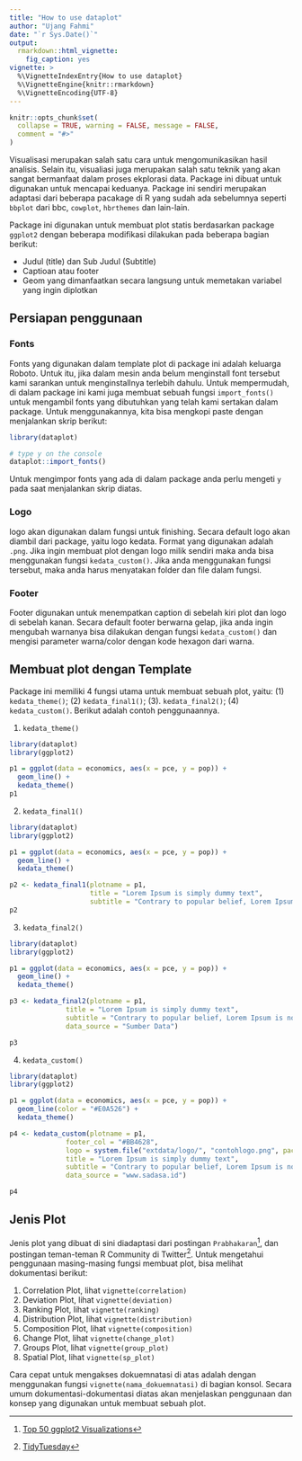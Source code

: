```yaml
---
title: "How to use dataplot"
author: "Ujang Fahmi"
date: "`r Sys.Date()`"
output: 
  rmarkdown::html_vignette:
    fig_caption: yes
vignette: >
  %\VignetteIndexEntry{How to use dataplot}
  %\VignetteEngine{knitr::rmarkdown}
  %\VignetteEncoding{UTF-8}
---
```


```r
knitr::opts_chunk$set(
  collapse = TRUE, warning = FALSE, message = FALSE,
  comment = "#>"
)
```

Visualisasi merupakan salah satu cara untuk mengomunikasikan hasil analisis. Selain itu, visualiasi juga merupakan salah satu teknik yang akan sangat bermanfaat dalam proses ekplorasi data. Package ini dibuat untuk digunakan untuk mencapai keduanya. Package ini sendiri merupakan adaptasi dari beberapa pacakage di R yang sudah ada sebelumnya seperti `bbplot` dari bbc, `cowplot`, `hbrthemes` dan lain-lain. 

Package ini digunakan untuk membuat plot statis berdasarkan package `ggplot2` dengan beberapa modifikasi dilakukan pada beberapa bagian berikut:

- Judul (title) dan Sub Judul (Subtitle)
- Captioan atau footer
- Geom yang dimanfaatkan secara langsung untuk memetakan variabel yang ingin diplotkan

## Persiapan penggunaan
### Fonts

Fonts yang digunakan dalam template plot di package ini adalah keluarga Roboto. Untuk itu, jika dalam mesin anda belum menginstall font tersebut kami sarankan untuk menginstallnya terlebih dahulu. Untuk mempermudah, di dalam package ini kami juga membuat sebuah fungsi `import_fonts()` untuk mengambil fonts yang dibutuhkan yang telah kami sertakan dalam package. Untuk menggunakannya, kita bisa mengkopi paste dengan menjalankan skrip berikut: 

```r
library(dataplot)

# type y on the console
dataplot::import_fonts()
```

Untuk mengimpor fonts yang ada di dalam package anda perlu mengeti `y` pada saat menjalankan skrip diatas. 

### Logo

logo akan digunakan dalam fungsi untuk finishing. Secara default logo akan diambil dari package, yaitu logo kedata. Format yang digunakan adalah `.png`. Jika ingin membuat plot dengan logo milik sendiri maka anda bisa menggunakan fungsi `kedata_custom()`. Jika anda menggunakan fungsi tersebut, maka anda harus menyatakan folder dan file dalam fungsi. 

### Footer

Footer digunakan untuk menempatkan caption di sebelah kiri plot dan logo di sebelah kanan. Secara default footer berwarna gelap, jika anda ingin mengubah warnanya bisa dilakukan dengan fungsi `kedata_custom()` dan mengisi parameter warna/color dengan kode hexagon dari warna. 

## Membuat plot dengan Template

Package ini memiliki 4 fungsi utama untuk membuat sebuah plot, yaitu: (1) `kedata_theme()`; (2) `kedata_final1()`; (3). `kedata_final2()`; (4) `kedata_custom()`. Berikut adalah contoh penggunaannya. 

1. `kedata_theme()`

```r
library(dataplot)
library(ggplot2)

p1 = ggplot(data = economics, aes(x = pce, y = pop)) +
  geom_line() +
  kedata_theme()
p1
```

2. `kedata_final1()`

```r
library(dataplot)
library(ggplot2)

p1 = ggplot(data = economics, aes(x = pce, y = pop)) +
  geom_line() +
  kedata_theme()

p2 <- kedata_final1(plotname = p1, 
                    title = "Lorem Ipsum is simply dummy text", 
                    subtitle = "Contrary to popular belief, Lorem Ipsum is not simply random text")
p2
```

3. `kedata_final2()`

```r
library(dataplot)
library(ggplot2)

p1 = ggplot(data = economics, aes(x = pce, y = pop)) +
  geom_line() +
  kedata_theme()

p3 <- kedata_final2(plotname = p1,
              title = "Lorem Ipsum is simply dummy text",
              subtitle = "Contrary to popular belief, Lorem Ipsum is not simply random text",
              data_source = "Sumber Data")

p3
```

4. `kedata_custom()`

```r
library(dataplot)
library(ggplot2)

p1 = ggplot(data = economics, aes(x = pce, y = pop)) +
  geom_line(color = "#E0A526") +
  kedata_theme()

p4 <- kedata_custom(plotname = p1,
              footer_col = "#BB4628",
              logo = system.file("extdata/logo/", "contohlogo.png", package = "dataplot"),
              title = "Lorem Ipsum is simply dummy text",
              subtitle = "Contrary to popular belief, Lorem Ipsum is not simply random text",
              data_source = "www.sadasa.id")

p4
```

## Jenis Plot

Jenis plot yang dibuat di sini diadaptasi dari postingan `Prabhakaran`^[[Top 50 ggplot2 Visualizations](http://r-statistics.co/Complete-Ggplot2-Tutorial-Part2-Customizing-Theme-With-R-Code.htmlex)], dan postingan teman-teman R Community di Twitter^[[TidyTuesday](https://twitter.com/search?q=%23TidyTuseday&src=typed_query)]. Untuk mengetahui penggunaan masing-masing fungsi membuat plot, bisa melihat dokumentasi berikut:

1. Correlation Plot, lihat `vignette(correlation)` 
2. Deviation Plot, lihat `vignette(deviation)`
3. Ranking Plot, lihat `vignette(ranking)`
4. Distribution Plot, lihat `vignette(distribution)`
5. Composition Plot, lihat `vignette(composition)`
6. Change Plot, lihat `vignette(change_plot)`
7. Groups Plot, lihat `vignette(group_plot)`
8. Spatial Plot, lihat `vignette(sp_plot)`

Cara cepat untuk mengakses dokuemnatasi di atas adalah dengan menggunakan fungsi `vignette(nama_dokuemnatasi)` di bagian konsol. Secara umum dokumentasi-dokumentasi diatas akan menjelaskan penggunaan dan konsep yang digunakan untuk membuat sebuah plot. 

